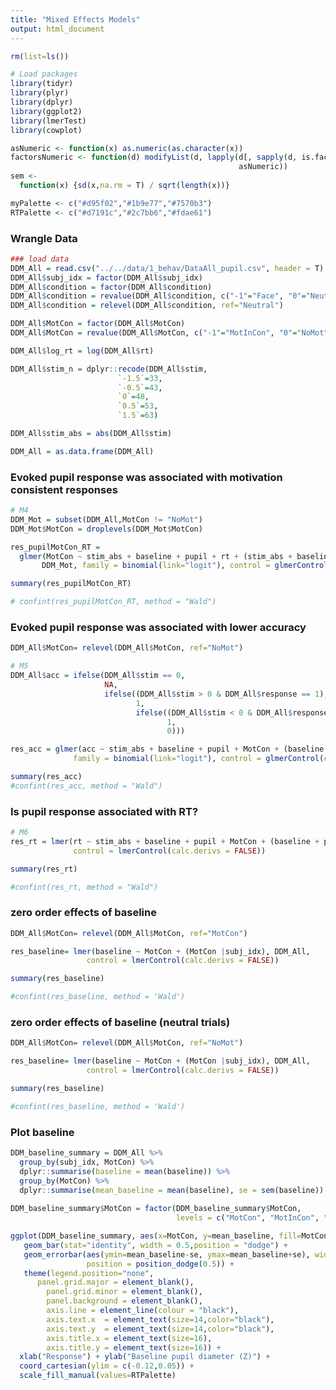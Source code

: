 ```yaml
---
title: "Mixed Effects Models"
output: html_document
---
```


```r
rm(list=ls())

# Load packages
library(tidyr)
library(plyr)
library(dplyr)
library(ggplot2)
library(lmerTest)
library(cowplot)

asNumeric <- function(x) as.numeric(as.character(x))
factorsNumeric <- function(d) modifyList(d, lapply(d[, sapply(d, is.factor)],   
                                                   asNumeric))
sem <- 
  function(x) {sd(x,na.rm = T) / sqrt(length(x))}

myPalette <- c("#d95f02","#1b9e77","#7570b3") 
RTPalette <- c("#d7191c","#2c7bb6","#fdae61")

```

### Wrangle Data
```r
### load data
DDM_All = read.csv("../../data/1_behav/DataAll_pupil.csv", header = T)
DDM_All$subj_idx = factor(DDM_All$subj_idx)
DDM_All$condition = factor(DDM_All$condition) 
DDM_All$condition = revalue(DDM_All$condition, c("-1"="Face", "0"="Neutral", "1"="Scene"))
DDM_All$condition = relevel(DDM_All$condition, ref="Neutral")

DDM_All$MotCon = factor(DDM_All$MotCon) 
DDM_All$MotCon = revalue(DDM_All$MotCon, c("-1"="MotInCon", "0"="NoMot", "1"="MotCon"))

DDM_All$log_rt = log(DDM_All$rt)

DDM_All$stim_n = dplyr::recode(DDM_All$stim, 
                        `-1.5`=33,
                        `-0.5`=43,
                        `0`=48,
                        `0.5`=53,
                        `1.5`=63)

DDM_All$stim_abs = abs(DDM_All$stim)

DDM_All = as.data.frame(DDM_All)
```

### Evoked pupil response was associated with motivation consistent responses
```r
# M4
DDM_Mot = subset(DDM_All,MotCon != "NoMot")
DDM_Mot$MotCon = droplevels(DDM_Mot$MotCon)

res_pupilMotCon_RT = 
  glmer(MotCon ~ stim_abs + baseline + pupil + rt + (stim_abs + baseline + pupil + rt |subj_idx),
       DDM_Mot, family = binomial(link="logit"), control = glmerControl(calc.derivs = FALSE))

summary(res_pupilMotCon_RT)

# confint(res_pupilMotCon_RT, method = "Wald")
```

### Evoked pupil response was associated with lower accuracy
```r
DDM_All$MotCon= relevel(DDM_All$MotCon, ref="NoMot")

# M5
DDM_All$acc = ifelse(DDM_All$stim == 0,
                     NA,
                     ifelse((DDM_All$stim > 0 & DDM_All$response == 1),
                            1,
                            ifelse((DDM_All$stim < 0 & DDM_All$response == 0),
                                   1,
                                   0)))

res_acc = glmer(acc ~ stim_abs + baseline + pupil + MotCon + (baseline + pupil + MotCon|subj_idx), DDM_All,
              family = binomial(link="logit"), control = glmerControl(calc.derivs = FALSE))

summary(res_acc)
#confint(res_acc, method = "Wald")
```

### Is pupil response associated with RT?
```r
# M6
res_rt = lmer(rt ~ stim_abs + baseline + pupil + MotCon + (baseline + pupil + MotCon |subj_idx), DDM_All,
              control = lmerControl(calc.derivs = FALSE))

summary(res_rt)

#confint(res_rt, method = "Wald")
```
### zero order effects of baseline 
```r
DDM_All$MotCon= relevel(DDM_All$MotCon, ref="MotCon")

res_baseline= lmer(baseline ~ MotCon + (MotCon |subj_idx), DDM_All, 
                 control = lmerControl(calc.derivs = FALSE))

summary(res_baseline)

#confint(res_baseline, method = 'Wald')
```

### zero order effects of baseline (neutral trials)
```r
DDM_All$MotCon= relevel(DDM_All$MotCon, ref="NoMot")

res_baseline= lmer(baseline ~ MotCon + (MotCon |subj_idx), DDM_All, 
                 control = lmerControl(calc.derivs = FALSE))

summary(res_baseline)

#confint(res_baseline, method = 'Wald')
```

### Plot baseline
```r
DDM_baseline_summary = DDM_All %>%
  group_by(subj_idx, MotCon) %>%
  dplyr::summarise(baseline = mean(baseline)) %>%
  group_by(MotCon) %>%
  dplyr::summarise(mean_baseline = mean(baseline), se = sem(baseline))
  
DDM_baseline_summary$MotCon = factor(DDM_baseline_summary$MotCon, 
                                     levels = c("MotCon", "MotInCon", "NoMot")) 

ggplot(DDM_baseline_summary, aes(x=MotCon, y=mean_baseline, fill=MotCon)) + 
   geom_bar(stat="identity", width = 0.5,position = "dodge") +
   geom_errorbar(aes(ymin=mean_baseline-se, ymax=mean_baseline+se), width=0.1, 
                 position = position_dodge(0.5)) +
   theme(legend.position="none",
      panel.grid.major = element_blank(), 
        panel.grid.minor = element_blank(),
        panel.background = element_blank(), 
        axis.line = element_line(colour = "black"),
        axis.text.x  = element_text(size=14,color="black"),
        axis.text.y  = element_text(size=14,color="black"),
        axis.title.x = element_text(size=16),
        axis.title.y = element_text(size=16)) +
  xlab("Response") + ylab("Baseline pupil diameter (Z)") +
  coord_cartesian(ylim = c(-0.12,0.05)) +
  scale_fill_manual(values=RTPalette)                     

```